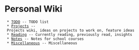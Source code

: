 = Personal Wiki=
  * [[TODO]] -- TODO list
  * [[Projects]] -- Projects wiki, ideas on projects to work on, feature ideas
  * [[Reading]] -- Currently reading, previously read, insights
  * [[Notes]] -- Notes for school courses
  * [[Miscellaneous]] -- Miscellaneous
